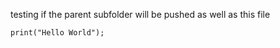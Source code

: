 testing if the parent subfolder will be pushed as well as this file

```language
print("Hello World");
```